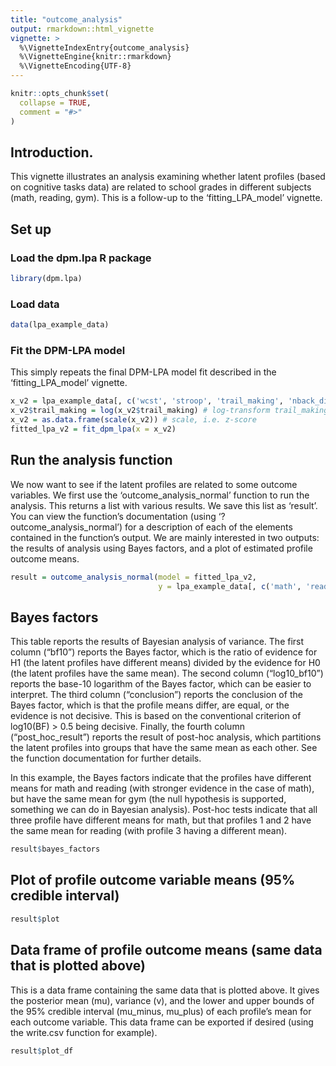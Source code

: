 ```yaml
---
title: "outcome_analysis"
output: rmarkdown::html_vignette
vignette: >
  %\VignetteIndexEntry{outcome_analysis}
  %\VignetteEngine{knitr::rmarkdown}
  %\VignetteEncoding{UTF-8}
---
```


```r
knitr::opts_chunk$set(
  collapse = TRUE,
  comment = "#>"
)
```

## Introduction.
This vignette illustrates an analysis examining whether latent profiles (based on cognitive tasks data) are related to school grades in different subjects (math, reading, gym). This is a follow-up to the 'fitting_LPA_model' vignette.

## Set up

### Load the dpm.lpa R package
```r
library(dpm.lpa)
```

### Load data
```r
data(lpa_example_data)
```

### Fit the DPM-LPA model
This simply repeats the final DPM-LPA model fit described in the 'fitting_LPA_model' vignette.
```r
x_v2 = lpa_example_data[, c('wcst', 'stroop', 'trail_making', 'nback_digit')] # drop nback_picture
x_v2$trail_making = log(x_v2$trail_making) # log-transform trail_making
x_v2 = as.data.frame(scale(x_v2)) # scale, i.e. z-score
fitted_lpa_v2 = fit_dpm_lpa(x = x_v2)
```

## Run the analysis function
We now want to see if the latent profiles are related to some outcome variables.
We first use the 'outcome_analysis_normal' function to run the analysis. This
returns a list with various results. We save this list as 'result'. You can view the
function's documentation (using '?outcome_analysis_normal') for a description of
each of the elements contained in the function's output. We are mainly interested
in two outputs: the results of analysis using Bayes factors, and a plot of estimated
profile outcome means.
```r
result = outcome_analysis_normal(model = fitted_lpa_v2,
                                 y = lpa_example_data[, c('math', 'reading', 'gym')])
```

## Bayes factors
This table reports the results of Bayesian analysis of variance.
The first column ("bf10") reports the Bayes factor, which is the ratio of evidence for H1 (the latent profiles have different means) divided by the evidence for H0 (the latent profiles have the same mean).
The second column ("log10_bf10") reports the base-10 logarithm of the Bayes factor, which can be easier to interpret.
The third column ("conclusion") reports the conclusion of the Bayes factor, which is that the profile means differ, are equal, or the evidence is not decisive. This is based on the conventional criterion of log10(BF) > 0.5 being decisive.
Finally, the fourth column ("post_hoc_result") reports the result of post-hoc analysis, which partitions the latent profiles into groups that have the same mean as each other. See the function documentation for further details.

In this example, the Bayes factors indicate that the profiles have different means for math and reading (with stronger evidence in the case of math), but have the same mean for gym (the null hypothesis is supported, something we can do in Bayesian analysis). Post-hoc tests indicate that all three profile have different means for math, but that profiles 1 and 2 have the same mean for reading (with profile 3 having a different mean).
```r
result$bayes_factors
```

## Plot of profile outcome variable means (95% credible interval)
```r
result$plot
```

## Data frame of profile outcome means (same data that is plotted above)
This is a data frame containing the same data that is plotted above. It gives the posterior mean (mu), variance (v), and the lower and upper bounds of the 95% credible interval (mu_minus, mu_plus) of each profile's mean for each outcome variable. This data frame can be exported if desired (using the write.csv function for example).
```r
result$plot_df
```
